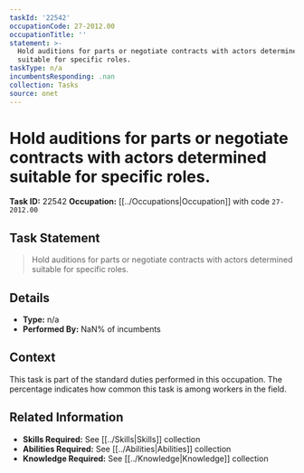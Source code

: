 ```yaml
---
taskId: '22542'
occupationCode: 27-2012.00
occupationTitle: ''
statement: >-
  Hold auditions for parts or negotiate contracts with actors determined
  suitable for specific roles.
taskType: n/a
incumbentsResponding: .nan
collection: Tasks
source: onet
---
```

# Hold auditions for parts or negotiate contracts with actors determined suitable for specific roles.

**Task ID:** 22542
**Occupation:** [[../Occupations|Occupation]] with code `27-2012.00`

## Task Statement

> Hold auditions for parts or negotiate contracts with actors determined suitable for specific roles.

## Details

- **Type:** n/a
- **Performed By:** NaN% of incumbents

## Context

This task is part of the standard duties performed in this occupation. The percentage indicates how common this task is among workers in the field.

## Related Information

- **Skills Required:** See [[../Skills|Skills]] collection
- **Abilities Required:** See [[../Abilities|Abilities]] collection
- **Knowledge Required:** See [[../Knowledge|Knowledge]] collection

